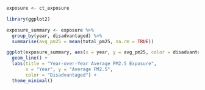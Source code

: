 
```r
exposure <- ct_exposure
```

```r
library(ggplot2)
```

```r
exposure_summary <- exposure %>%
  group_by(year, disadvantaged) %>%
  summarise(avg_pm25 = mean(total_pm25, na.rm = TRUE))

ggplot(exposure_summary, aes(x = year, y = avg_pm25, color = disadvantaged)) +
  geom_line() +
  labs(title = "Year-over-Year Average PM2.5 Exposure",
       x = "Year", y = "Average PM2.5",
       color = "Disadvantaged") +
  theme_minimal()
```

